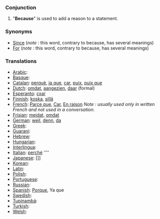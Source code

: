 ===Conjunction===
#"'''Because'''" is used to add a reason to a statement.

===Synonyms===
* [[Since]] (''note'' : this word, contrary to because, has several meanings) 
* [[For]] (''note'' : this word, contrary to because, has several meanings) 

===Translations===
*[[Arabic]]: [[]]
*[[Basque]]: [[]]
*[[Catalan]]: [[perquè]], [[ja que]], [[car]], [[puix]], [[puix que]]
*[[Dutch]]: [[omdat]], [[aangezien]], [[daar]] (formal)
*[[Esperanto]]: [[cxar]]
*[[Finnish]]: [[koska]], [[sillä]]
*[[French]]: [[Parce que]], [[Car]], [[En raison]] ''Note : usually used only in written French and not used in a conversation.''
*[[Frisian]]: [[meidat]], [[omdat]]
*[[German]]: [[weil]], [[denn]], [[da]]
*[[Greek]]: [[]]
*[[Guarani]]: [[]]
*[[Hebrew]]: [[]]
*[[Hungarian]]: [[]]
*[[Interlingua]]: [[]]
*[[Italian]]: [[perché]] ''''
*[[Japanese]]: []]
*[[Korean]]: [[]]
*[[Latin]]: [[]]
*[[Polish]]: [[]]
*[[Portuguese]]: [[]]
*[[Russian]]: [[]]
*[[Spanish]]: [[Porque]], Ya que
*[[Swedish]]: [[]]
*[[Tupinambá]]: [[]]
*[[Turkish]]: [[]]
*[[Welsh]]: [[]]